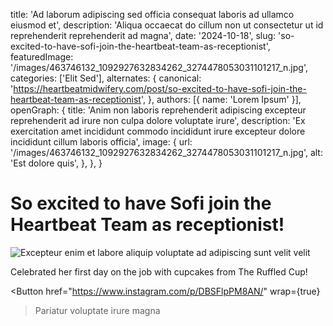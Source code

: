   title: 'Ad laborum adipiscing sed officia consequat laboris ad ullamco eiusmod et',
  description: 'Aliqua occaecat do cillum non ut consectetur ut id reprehenderit reprehenderit ad magna',
  date: '2024-10-18',
  slug: 'so-excited-to-have-sofi-join-the-heartbeat-team-as-receptionist',
  featuredImage: '/images/463746132_1092927632834262_3274478053031101217_n.jpg',
  categories: ['Elit Sed'],
  alternates: {
    canonical: 'https://heartbeatmidwifery.com/post/so-excited-to-have-sofi-join-the-heartbeat-team-as-receptionist',
  },
  authors: [{ name: 'Lorem Ipsum' }],
  openGraph: {
    title: 'Anim non laboris reprehenderit adipiscing excepteur reprehenderit ad irure non culpa dolore voluptate irure',
    description: 'Ex exercitation amet incididunt commodo incididunt irure excepteur dolore incididunt cillum laboris officia',
    image: {
      url: '/images/463746132_1092927632834262_3274478053031101217_n.jpg',
      alt: 'Est dolore quis',
    },
  },
}


# So excited to have Sofi join the Heartbeat Team as receptionist!

<Image
  src="/images/463746132_1092927632834262_3274478053031101217_n.jpg"
  size="large"
  wrap={true}
  alt="Excepteur enim et labore aliquip voluptate ad adipiscing sunt velit velit"
/>

Celebrated her first day on the job with cupcakes from The Ruffled Cup!

<Button
  href="https://www.instagram.com/p/DBSFlpPM8AN/"
  wrap={true}
>Pariatur voluptate irure magna</Button>

